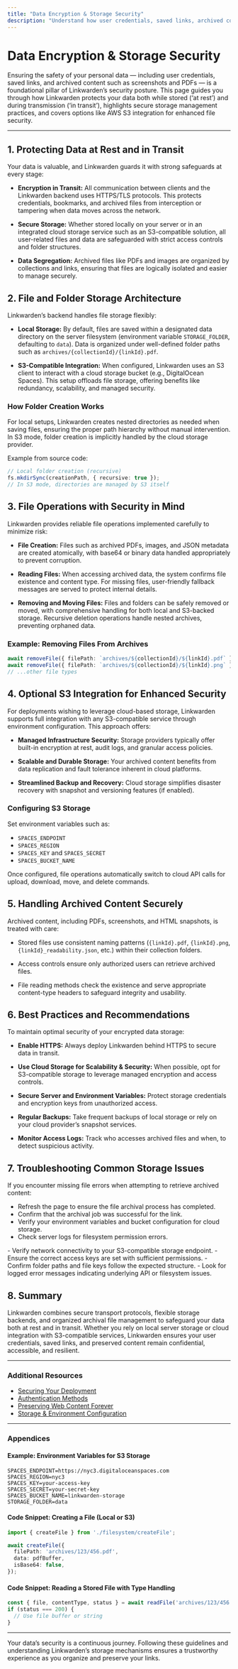 ```yaml
---
title: "Data Encryption & Storage Security"
description: "Understand how user credentials, saved links, archived content (screenshots, PDFs), and other data are protected at rest and in transit. This page highlights secure storage practices, optional S3 integration, and file security for preserved content."
---
```


# Data Encryption & Storage Security

Ensuring the safety of your personal data — including user credentials, saved links, and archived content such as screenshots and PDFs — is a foundational pillar of Linkwarden’s security posture. This page guides you through how Linkwarden protects your data both while stored (‘at rest’) and during transmission (‘in transit’), highlights secure storage management practices, and covers options like AWS S3 integration for enhanced file security.

---

## 1. Protecting Data at Rest and in Transit

Your data is valuable, and Linkwarden guards it with strong safeguards at every stage:

- **Encryption in Transit:** All communication between clients and the Linkwarden backend uses HTTPS/TLS protocols. This protects credentials, bookmarks, and archived files from interception or tampering when data moves across the network.

- **Secure Storage:** Whether stored locally on your server or in an integrated cloud storage service such as an S3-compatible solution, all user-related files and data are safeguarded with strict access controls and folder structures.

- **Data Segregation:** Archived files like PDFs and images are organized by collections and links, ensuring that files are logically isolated and easier to manage securely.


## 2. File and Folder Storage Architecture

Linkwarden’s backend handles file storage flexibly:

- **Local Storage:** By default, files are saved within a designated data directory on the server filesystem (environment variable `STORAGE_FOLDER`, defaulting to `data`). Data is organized under well-defined folder paths such as `archives/{collectionId}/{linkId}.pdf`.

- **S3-Compatible Integration:** When configured, Linkwarden uses an S3 client to interact with a cloud storage bucket (e.g., DigitalOcean Spaces). This setup offloads file storage, offering benefits like redundancy, scalability, and managed security.


### How Folder Creation Works

For local setups, Linkwarden creates nested directories as needed when saving files, ensuring the proper path hierarchy without manual intervention. In S3 mode, folder creation is implicitly handled by the cloud storage provider.

Example from source code:

```typescript
// Local folder creation (recursive)
fs.mkdirSync(creationPath, { recursive: true });
// In S3 mode, directories are managed by S3 itself
```


## 3. File Operations with Security in Mind

Linkwarden provides reliable file operations implemented carefully to minimize risk:

- **File Creation:** Files such as archived PDFs, images, and JSON metadata are created atomically, with base64 or binary data handled appropriately to prevent corruption.

- **Reading Files:** When accessing archived data, the system confirms file existence and content type. For missing files, user-friendly fallback messages are served to protect internal details.

- **Removing and Moving Files:** Files and folders can be safely removed or moved, with comprehensive handling for both local and S3-backed storage. Recursive deletion operations handle nested archives, preventing orphaned data.


### Example: Removing Files From Archives

```typescript
await removeFile({ filePath: `archives/${collectionId}/${linkId}.pdf` });
await removeFile({ filePath: `archives/${collectionId}/${linkId}.png` });
// ...other file types
```


## 4. Optional S3 Integration for Enhanced Security

For deployments wishing to leverage cloud-based storage, Linkwarden supports full integration with any S3-compatible service through environment configuration. This approach offers:

- **Managed Infrastructure Security:** Storage providers typically offer built-in encryption at rest, audit logs, and granular access policies.

- **Scalable and Durable Storage:** Your archived content benefits from data replication and fault tolerance inherent in cloud platforms.

- **Streamlined Backup and Recovery:** Cloud storage simplifies disaster recovery with snapshot and versioning features (if enabled).

### Configuring S3 Storage

Set environment variables such as:

- `SPACES_ENDPOINT`
- `SPACES_REGION`
- `SPACES_KEY` and `SPACES_SECRET`
- `SPACES_BUCKET_NAME`

Once configured, file operations automatically switch to cloud API calls for upload, download, move, and delete commands.

## 5. Handling Archived Content Securely

Archived content, including PDFs, screenshots, and HTML snapshots, is treated with care:

- Stored files use consistent naming patterns (`{linkId}.pdf`, `{linkId}.png`, `{linkId}_readability.json`, etc.) within their collection folders.

- Access controls ensure only authorized users can retrieve archived files.

- File reading methods check the existence and serve appropriate content-type headers to safeguard integrity and usability.


## 6. Best Practices and Recommendations

To maintain optimal security of your encrypted data storage:

- **Enable HTTPS:** Always deploy Linkwarden behind HTTPS to secure data in transit.

- **Use Cloud Storage for Scalability & Security:** When possible, opt for S3-compatible storage to leverage managed encryption and access controls.

- **Secure Server and Environment Variables:** Protect storage credentials and encryption keys from unauthorized access.

- **Regular Backups:** Take frequent backups of local storage or rely on your cloud provider’s snapshot services.

- **Monitor Access Logs:** Track who accesses archived files and when, to detect suspicious activity.


## 7. Troubleshooting Common Storage Issues

<AccordionGroup title="Common Scenarios & Solutions">
<Accordion title="File Not Found When Accessing Archives">
If you encounter missing file errors when attempting to retrieve archived content:

- Refresh the page to ensure the file archival process has completed.
- Confirm that the archival job was successful for the link.
- Verify your environment variables and bucket configuration for cloud storage.
- Check server logs for filesystem permission errors.
</Accordion>

<Accordion title="Failures in File Upload or Deletion Operations">
- Verify network connectivity to your S3-compatible storage endpoint.
- Ensure the correct access keys are set with sufficient permissions.
- Confirm folder paths and file keys follow the expected structure.
- Look for logged error messages indicating underlying API or filesystem issues.
</Accordion>
</AccordionGroup>

## 8. Summary

Linkwarden combines secure transport protocols, flexible storage backends, and organized archival file management to safeguard your data both at rest and in transit. Whether you rely on local server storage or cloud integration with S3-compatible services, Linkwarden ensures your user credentials, saved links, and preserved content remain confidential, accessible, and resilient.

---

### Additional Resources
- [Securing Your Deployment](/deployment/security-hardening/securing-deployment)
- [Authentication Methods](/security/auth-and-access/authentication-methods)
- [Preserving Web Content Forever](/guides/core-user-workflows/preserving-content)
- [Storage & Environment Configuration](/deployment/getting-started-deployment/environment-configuration)


---

### Appendices

#### Example: Environment Variables for S3 Storage
```env
SPACES_ENDPOINT=https://nyc3.digitaloceanspaces.com
SPACES_REGION=nyc3
SPACES_KEY=your-access-key
SPACES_SECRET=your-secret-key
SPACES_BUCKET_NAME=linkwarden-storage
STORAGE_FOLDER=data
```

#### Code Snippet: Creating a File (Local or S3)
```typescript
import { createFile } from './filesystem/createFile';

await createFile({
  filePath: 'archives/123/456.pdf',
  data: pdfBuffer,
  isBase64: false,
});
```

#### Code Snippet: Reading a Stored File with Type Handling
```typescript
const { file, contentType, status } = await readFile('archives/123/456.pdf');
if (status === 200) {
  // Use file buffer or string
}
```


---

Your data’s security is a continuous journey. Following these guidelines and understanding Linkwarden’s storage mechanisms ensures a trustworthy experience as you organize and preserve your links.
